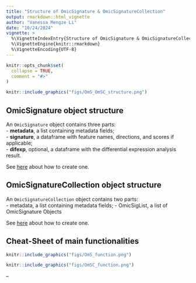 ```yaml
---
title: "Structure of OmicSignature & OmicSignatureCollection"
output: rmarkdown::html_vignette
author: "Vanessa Mengze Li"
date: "10/24/2024"
vignette: >
  %\VignetteIndexEntry{Structure of OmicSignature & OmicSignatureCollection}
  %\VignetteEngine{knitr::rmarkdown}
  %\VignetteEncoding{UTF-8}
---
```


```r
knitr::opts_chunk$set(
  collapse = TRUE,
  comment = "#>"
)
```

```r
knitr::include_graphics("figs/OmS_OmSC_structure.png")
```

## OmicSignature object structure
An `OmicSignature` object contains three parts:  
 - **metadata**, a list containing metadata fields;  
 - **signature**, a dataframe with feature names, directions, and scores if applicable;  
 - **difexp**, optional, a dataframe with the differential expression analysis result.  

See [here](https://montilab.github.io/OmicSignature/articles/CreateOmS.html) about how to create one. 

## OmicSignatureCollection object structure
An `OmicSignatureCollection` object contains two parts:  
 - metadata, a list containing metadata fields;
 - OmicSigList, a list of OmicSignature Objects  

See [here](https://montilab.github.io/OmicSignature/articles/CreateOmSC.html) about how to create one. 

## Cheat-Sheet of main functionalities
```r
knitr::include_graphics("figs/OmS_function.png")
```

```r
knitr::include_graphics("figs/OmSC_function.png")
```

--

